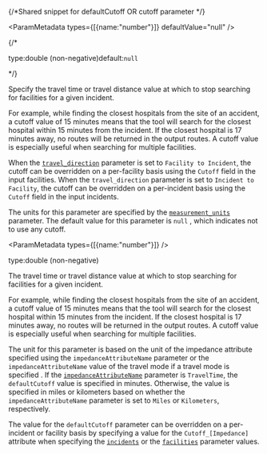 {/*Shared snippet for defaultCutoff OR cutoff parameter */} 


<If c="requestType == 'job'">

<ParamMetadata types={[{name:"number"}]} defaultValue="null" />

{/* <p class="space-x-2"><span class="font-sm text-color-3">type:double (non-negative)</span><span class="font-bold text-[#6d29cc]">default:`null`</span></p> */}

Specify the travel time or travel distance value at which to stop searching for facilities for a given incident. 

For example, while finding the closest hospitals from the site of an accident, a cutoff value of 15 minutes means that the tool will search for the closest hospital within 15 minutes from the incident. If the closest hospital is 17 minutes away, no routes will be returned in the output routes. A cutoff value is especially useful when searching for multiple facilities.

When the [`travel_direction`](#travel_direction) parameter is set to `Facility to Incident`, the cutoff can be overridden on a per-facility basis using the `Cutoff` field in the input facilities. When the `travel_direction` parameter is set to `Incident to Facility`, the cutoff can be overridden on a per-incident basis using the `Cutoff` field in the input incidents.

The units for this parameter are specified by the [`measurement_units`](#measurement_units) parameter. The default value for this parameter is `null` , which indicates not to use any cutoff. 

</If>

<If c="requestType == 'direct'">

<ParamMetadata types={[{name:"number"}]} />

<p class="space-x-2"><span class="font-sm text-color-3">type:double (non-negative)</span></p>

The travel time or travel distance value at which to stop searching for facilities for a given incident. 

For example, while finding the closest hospitals from the site of an accident, a cutoff value of 15 minutes means that the tool will search for the closest hospital within 15 minutes from the incident. If the closest hospital is 17 minutes away, no routes will be returned in the output routes. A cutoff value is especially useful when searching for multiple facilities.

The unit for this parameter is based on the unit of the impedance attribute specified using the `impedanceAttributeName` parameter or the `impedanceAttributeName` value of the travel mode if a travel mode is specified . If the [`impedanceAttributeName`](#impedanceAttributeName) parameter is `TravelTime`, the `defaultCutoff` value is specified in minutes. Otherwise, the value is specified in miles or kilometers based on whether the `impedanceAttributeName` parameter is set to `Miles` or `Kilometers`, respectively.

The value for the `defaultCutoff` parameter can be overridden on a per-incident or facility basis by specifying a value for the `Cutoff_[Impedance]` attribute when specifying the [`incidents`](#incidents) or the [`facilities`](#facilities) parameter values.

</If>
